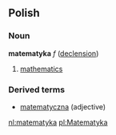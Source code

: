 ==Polish==
===Noun===
'''matematyka''' ''f'' ([[Wiktionary Appendix:Polish hard feminine noun declension|declension]])
# [[mathematics]]

===Derived terms===
* [[matematyczna]] (adjective)

[[nl:matematyka]]
[[pl:Matematyka]]